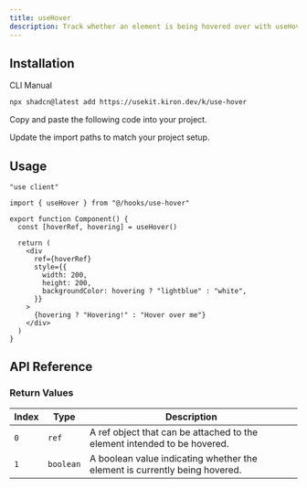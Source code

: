 ```yaml
---
title: useHover
description: Track whether an element is being hovered over with useHover.
---
```


<ComponentPreview name="use-hover-demo" />

## Installation

<Tabs defaultValue="cli">

<TabsList>
  <TabsTrigger value="cli">CLI</TabsTrigger>
  <TabsTrigger value="manual">Manual</TabsTrigger>
</TabsList>

<TabsContent value="cli">

```bash
npx shadcn@latest add https://usekit.kiron.dev/k/use-hover
```

</TabsContent>

<TabsContent value="manual">

<Steps>

<Step>Copy and paste the following code into your project.</Step>

<ComponentSource name="use-hover" />

<Step>Update the import paths to match your project setup.</Step>

</Steps>

</TabsContent>

</Tabs>

## Usage

```tsx {3, 6}
"use client"

import { useHover } from "@/hooks/use-hover"

export function Component() {
  const [hoverRef, hovering] = useHover()

  return (
    <div
      ref={hoverRef}
      style={{
        width: 200,
        height: 200,
        backgroundColor: hovering ? "lightblue" : "white",
      }}
    >
      {hovering ? "Hovering!" : "Hover over me"}
    </div>
  )
}
```

## API Reference

### Return Values

| Index | Type      | Description                                                                |
| ----- | --------- | -------------------------------------------------------------------------- |
| `0`   | `ref`     | A ref object that can be attached to the element intended to be hovered.   |
| `1`   | `boolean` | A boolean value indicating whether the element is currently being hovered. |
